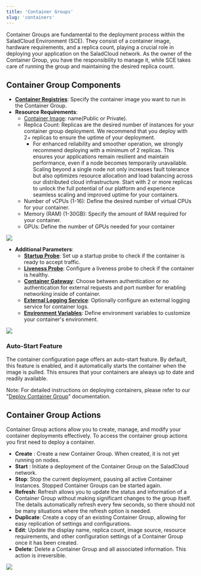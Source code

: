 ```yaml
---
title: 'Container Groups'
slug: 'containers'
---
```


Container Groups are fundamental to the deployment process within the SaladCloud Environment (SCE). They consist of a
container image, hardware requirements, and a replica count, playing a crucial role in deploying your application on the
SaladCloud network. As the owner of the Container Group, you have the responsibility to manage it, while SCE takes care
of running the group and maintaining the desired replica count.

## Container Group Components

- **[Container Registries](/products/sce/container-groups/registries/container-registries)**: Specify the container image you want to run in the
  Container Group.
- **Resource Requirements**:
  - [Container Image](/products/sce/container-groups/registries/container-registries): name(Public or Private).
  - Replica Count: Replicas are the desired number of instances for your container group deployment. We recommend that
    you deploy with 2+ replicas to ensure the uptime of your deployment.
    - For enhanced reliability and smoother operation, we strongly recommend deploying with a minimum of 2 replicas.
      This ensures your applications remain resilient and maintain performance, even if a node becomes temporarily
      unavailable. Scaling beyond a single node not only increases fault tolerance but also optimizes resource
      allocation and load balancing across our distributed cloud infrastructure. Start with 2 or more replicas to unlock
      the full potential of our platform and experience seamless scaling and improved uptime for your containers.
  - Number of vCPUs (1-16): Define the desired number of virtual CPUs for your container.
  - Memory (RAM) (1-30GB): Specify the amount of RAM required for your container.
  - GPUs: Define the number of GPUs needed for your container

<img src="/products/sce/images/60f17ed-image.png" />

- **Additional Parameters**:
  - **[Startup Probe](/products/sce/container-groups/health-probes/startup-probes)**: Set up a startup probe to check if the container is
    ready to accept traffic.
  - **[Liveness Probe](/products/sce/container-groups/health-probes/liveness-probes)**: Configure a liveness probe to check if the
    container is healthy.
  - **[Container Gateway](/products/sce/networking)**: Choose between authentication or no authentication for external
    requests and port number for enabling networking inside of container.
  - **[External Logging Service](/products/sce/container-groups/external-logging/external-logging)**: Optionally configure an external logging service for
    container logs.
  - **[Environment Variables](/products/sce/container-groups/environment-variables)**: Define environment variables to customize your
    container's environment.

<img src="/products/sce/images/9118a3c-image.png" />

### Auto-Start Feature

The container configuration page offers an auto-start feature. By default, this feature is enabled, and it automatically
starts the container when the image is pulled. This ensures that your containers are always up to date and readily
available.

Note: For detailed instructions on deploying containers, please refer to our
"[Deploy Container Group](/products/sce/getting-started/quickstart)" documentation.

## Container Group Actions

Container Group actions allow you to create, manage, and modify your container deployments effectively. To access the
container group actions you first need to deploy a container.

- **Create** : Create a new Container Group. When created, it is not yet running on nodes.
- **Start** : Initiate a deployment of the Container Group on the SaladCloud network.
- **Stop**: Stop the current deployment, pausing all active Container Instances. Stopped Container Groups can be started
  again.
- **Refresh**: Refresh allows you to update the status and information of a Container Group without making significant
  changes to the group itself. The details automatically refresh every few seconds, so there should not be many
  situations where the refresh option is needed.
- **Duplicate**: Create a copy of an existing Container Group, allowing for easy replication of settings and
  configurations.
- **Edit**: Update the display name, replica count, image source, resource requirements, and other configuration
  settings of a Container Group once it has been created.
- **Delete**: Delete a Container Group and all associated information. This action is irreversible.

<img src="/products/sce/images/e19a06d-image.png" />
